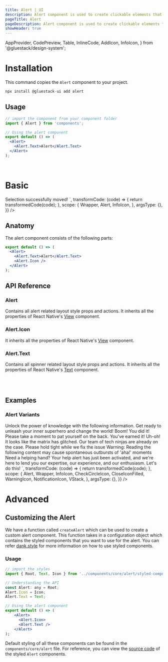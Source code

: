 ```yaml
---
title: Alert | UI
description: Alert component is used to create clickable elements that perform an action when pressed.
pageTitle: Alert
pageDescription: Alert component is used to create clickable elements that perform an action when pressed.
showHeader: true
---
```



<Meta title="components/Feedback/Alert" />

  AppProvider,
  CodePreview,
  Table,
  InlineCode,
  AddIcon,
  InfoIcon,
} from '@gluestack/design-system';


# Installation

This command copies the `Alert` component to your project.

```jsx
npx install @gluestack-ui add alert
```

## Usage

```jsx
// import the component from your component folder
import { Alert } from 'components';

// Using the alert component
export default () => (
  <Alert>
    <Alert.Text>Alert</Alert.Text>
  </Alert>
);
```

<br />

# Basic

<AppProvider>
  <CodePreview
    showComponentRenderer={true}
    showArgsController={false}
    metaData={{
      code: `
 <Alert>
  <Alert.Icon>
    <InfoIcon />
  </Alert.Icon>
  <Alert.Text>Selection successfully moved!</Alert.Text>
</Alert>
`,
      transformCode: (code) => {
        return transformedCode(code);
      },
      scope: {
        Wrapper,
        Alert,
        InfoIcon,
      },
      argsType: {},
    }}
  />
</AppProvider>
<br />

## Anatomy

The alert component consists of the following parts:

```jsx
export default () => (
  <Alert>
    <Alert.Text>Alert</Alert.Text>
    <Alert.Icon />
  </Alert>
);
```

## API Reference

### Alert

Contains all alert related layout style props and actions.
It inherits all the properties of React Native's [View](https://reactnative.dev/docs/pressable#props) component.

### Alert.Icon

It inherits all the properties of React Native's [View](https://reactnative.dev/docs/view#props) component.

### Alert.Text

Contains all spinner related layout style props and actions.
It inherits all the properties of React Native's [Text](https://reactnative.dev/docs/text#props) component.

<br />
<br />

## Examples

### Alert Variants

<AppProvider>
  <CodePreview
    showComponentRenderer={true}
    showArgsController={false}
    metaData={{
      code: `
      <VStack space="md" w="100%" justifyContent="center" alignItems="center">
        <Alert action="info">
          <Alert.Icon>
            <InfoIcon />
          </Alert.Icon>
          <Alert.Text>
            Unlock the power of knowledge with the following information. Get
            ready to unleash your inner superhero and change the world!
          </Alert.Text>
        </Alert>
        <Alert action="success">
          <Alert.Icon>
            <CheckCircleIcon />
          </Alert.Icon>
          <Alert.Text>
            Boom! You did it! Please take a moment to pat yourself on the back.
            You've earned it!
          </Alert.Text>
        </Alert>
        <Alert action="error">
          <Alert.Icon>
            <CloseIconFilled />
          </Alert.Icon>
          <Alert.Text>
            Uh-oh! It looks like the matrix has glitched. Our team of tech
            ninjas are already on the case. Please hold tight while we fix the
            issue
          </Alert.Text>
        </Alert>
        <Alert action="warning">
          <Alert.Icon>
            <WarningIcon />
          </Alert.Icon>
          <Alert.Text>
            Warning: Reading the following content may cause spontaneous
            outbursts of 'aha!' moments
          </Alert.Text>
        </Alert>
        <Alert action="muted">
          <Alert.Icon>
            <NotificationIcon />
          </Alert.Icon>
          <Alert.Text>
            Need a helping hand? Your help alert has just been activated, and
            we're here to lend you our expertise, our experience, and our
            enthusiasm. Let's do this!
          </Alert.Text>
        </Alert>
      </VStack>
`,
      transformCode: (code) => {
        return transformedCode(code);
      },
      scope: {
        Alert,
        Wrapper,
        InfoIcon,
        CheckCircleIcon,
        CloseIconFilled,
        WarningIcon,
        NotificationIcon,
        VStack,
      },
      argsType: {},
    }}
  />
</AppProvider>

<br />

# Advanced

## Customizing the Alert

We have a function called `createAlert` which can be used to create a custom alert component. This function takes in a configuration object which contains the styled components that you want to use for the alert. You can refer [dank.style](https://dank.style/) for more information on how to use styled components.

### Usage

```jsx
// import the styles
import { Root, Text, Icon } from '../components/core/alert/styled-components';

// Understanding the API
const Alert: any = Root;
Alert.Icon = Icon;
Alert.Text = Text;

// Using the alert component
export default () => (
    <Alert>
      <Alert.Icon>
      <Alert.Text />
    </Alert>
);
```

Default styling of all these components can be found in the `components/core/alert` file. For reference, you can view the [source code](https://github.com/gluestack/gluestack-ui/blob/development/example/storybook/src/components/Alert/index.tsx) of the styled `Alert` components.
